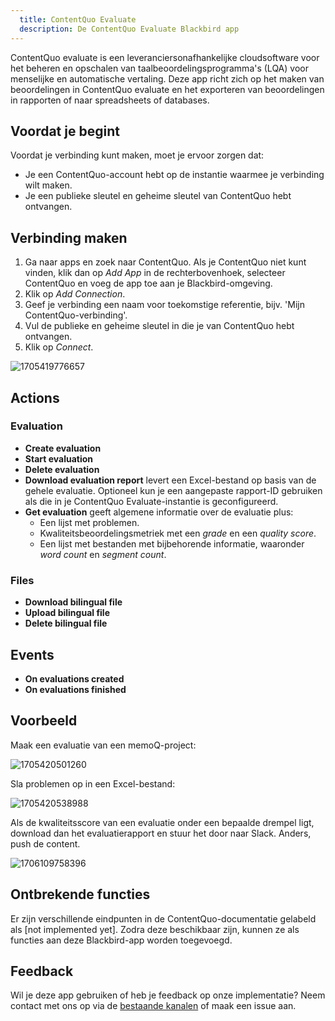 ```yaml
---
  title: ContentQuo Evaluate
  description: De ContentQuo Evaluate Blackbird app
---
```


<LinkCard title="View on Github" target="_blank" href="https://github.com/bb-io/ContentQuo" icon="github" />

ContentQuo evaluate is een leveranciersonafhankelijke cloudsoftware voor het beheren en opschalen van taalbeoordelingsprogramma's (LQA) voor menselijke en automatische vertaling. Deze app richt zich op het maken van beoordelingen in ContentQuo evaluate en het exporteren van beoordelingen in rapporten of naar spreadsheets of databases.

## Voordat je begint

Voordat je verbinding kunt maken, moet je ervoor zorgen dat:

- Je een ContentQuo-account hebt op de instantie waarmee je verbinding wilt maken.
- Je een publieke sleutel en geheime sleutel van ContentQuo hebt ontvangen.

## Verbinding maken

1. Ga naar apps en zoek naar ContentQuo. Als je ContentQuo niet kunt vinden, klik dan op _Add App_ in de rechterbovenhoek, selecteer ContentQuo en voeg de app toe aan je Blackbird-omgeving.
2. Klik op _Add Connection_.
3. Geef je verbinding een naam voor toekomstige referentie, bijv. 'Mijn ContentQuo-verbinding'.
4. Vul de publieke en geheime sleutel in die je van ContentQuo hebt ontvangen.
5. Klik op _Connect_.

![1705419776657](https://raw.githubusercontent.com/bb-io/ContentQuo/main/image/README/1705419776657.png)

## Actions

### Evaluation

- **Create evaluation**
- **Start evaluation**
- **Delete evaluation**
- **Download evaluation report** levert een Excel-bestand op basis van de gehele evaluatie. Optioneel kun je een aangepaste rapport-ID gebruiken als die in je ContentQuo Evaluate-instantie is geconfigureerd.
- **Get evaluation** geeft algemene informatie over de evaluatie plus:
  - Een lijst met problemen.
  - Kwaliteitsbeoordelingsmetriek met een _grade_ en een _quality score_.
  - Een lijst met bestanden met bijbehorende informatie, waaronder _word count_ en _segment count_.

### Files

- **Download bilingual file**
- **Upload bilingual file**
- **Delete bilingual file**

## Events

- **On evaluations created**
- **On evaluations finished**

## Voorbeeld

Maak een evaluatie van een memoQ-project:

![1705420501260](https://raw.githubusercontent.com/bb-io/ContentQuo/main/image/README/1705420501260.png)

Sla problemen op in een Excel-bestand:

![1705420538988](https://raw.githubusercontent.com/bb-io/ContentQuo/main/image/README/1705420538988.png)

Als de kwaliteitsscore van een evaluatie onder een bepaalde drempel ligt, download dan het evaluatierapport en stuur het door naar Slack. Anders, push de content.

![1706109758396](https://raw.githubusercontent.com/bb-io/ContentQuo/main/image/README/1706109758396.png)

## Ontbrekende functies

Er zijn verschillende eindpunten in de ContentQuo-documentatie gelabeld als [not implemented yet]. Zodra deze beschikbaar zijn, kunnen ze als functies aan deze Blackbird-app worden toegevoegd.

## Feedback

Wil je deze app gebruiken of heb je feedback op onze implementatie? Neem contact met ons op via de [bestaande kanalen](https://www.blackbird.io/) of maak een issue aan.